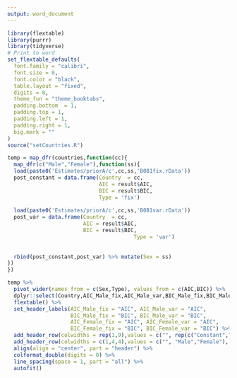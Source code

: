 ```yaml
---
output: word_document
---
```


```r
library(flextable)
library(purrr)
library(tidyverse)
# Print to word
set_flextable_defaults(
  font.family = "calibri", 
  font.size = 8,
  font.color = "black",
  table.layout = "fixed",
  digits = 0,
  theme_fun = "theme_booktabs",
  padding.bottom  = 1,
  padding.top = 1,
  padding.left = 1,
  padding.right = 1,
  big.mark = ""
)
source("setCountries.R")

temp = map_dfr(countries,function(cc){
  map_dfr(c("Male","Female"),function(ss){
  load(paste0('Estimates/priorA/c',cc,ss,'B0B1fix.rData'))
  post_constant = data.frame(Country  = cc,
                             AIC = result$AIC,
                             BIC = result$BIC,
                             Type = 'fix')
  
  load(paste0('Estimates/priorA/c',cc,ss,'B0B1var.rData'))
  post_var = data.frame(Country  = cc,
                        AIC = result$AIC,
                        BIC = result$BIC,
                                        Type = 'var')
  
  
  rbind(post_constant,post_var) %>% mutate(Sex = ss)
})
})

temp %>% 
  pivot_wider(names_from = c(Sex,Type), values_from = c(AIC,BIC)) %>%
  dplyr::select(Country,AIC_Male_fix,AIC_Male_var,BIC_Male_fix,BIC_Male_var,AIC_Female_fix,AIC_Female_var,BIC_Female_fix,BIC_Female_var) %>%
  flextable() %>%
  set_header_labels(AIC_Male_fix = "AIC", AIC_Male_var = "AIC", 
                    BIC_Male_fix = "BIC", BIC_Male_var = "BIC", 
                    AIC_Female_fix = "AIC", AIC_Female_var = "AIC",
                    BIC_Female_fix = "BIC", BIC_Female_var = "BIC") %>%
  add_header_row(colwidths = rep(1,9),values = c("", rep(c("Constant","Variable"),4))) %>%
  add_header_row(colwidths = c(1,4,4),values = c("", "Male","Female"), top = TRUE) %>%
  align(align = "center", part = "header") %>%
  colformat_double(digits = 0) %>%
  line_spacing(space = 1, part = "all") %>% 
  autofit()
```
